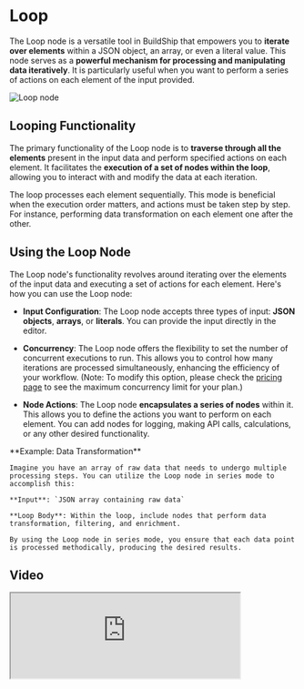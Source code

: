 # Loop


The Loop node is a versatile tool in BuildShip that empowers you to **iterate over elements** within a JSON object, an
array, or even a literal value. This node serves as a **powerful mechanism for processing and manipulating data
iteratively**. It is particularly useful when you want to perform a series of actions on each element of the input
provided.

<Image src={loop1} alt='Loop node' width={1200} />

## Looping Functionality

The primary functionality of the Loop node is to **traverse through all the elements** present in the input data and
perform specified actions on each element. It facilitates the **execution of a set of nodes within the loop**, allowing
you to interact with and modify the data at each iteration.

The loop processes each element sequentially. This mode is beneficial when the execution order matters, and actions must
be taken step by step. For instance, performing data transformation on each element one after the other.

## Using the Loop Node

The Loop node's functionality revolves around iterating over the elements of the input data and executing a set of
actions for each element. Here's how you can use the Loop node:

- **Input Configuration**: The Loop node accepts three types of input: **JSON objects**, **arrays**, or **literals**.
  You can provide the input directly in the editor.

- **Concurrency**: The Loop node offers the flexibility to set the number of concurrent executions to run. This allows
  you to control how many iterations are processed simultaneously, enhancing the efficiency of your workflow. (Note: To
  modify this option, please check the [pricing page](https://buildship.com/pricing) to see the maximum concurrency
  limit for your plan.)

- **Node Actions**: The Loop node **encapsulates a series of nodes** within it. This allows you to define the actions
  you want to perform on each element. You can add nodes for logging, making API calls, calculations, or any other
  desired functionality.

<Callout emoji="💡">
**Example: Data Transformation**

    Imagine you have an array of raw data that needs to undergo multiple processing steps. You can utilize the Loop node in series mode to accomplish this:

    **Input**: `JSON array containing raw data`

    **Loop Body**: Within the loop, include nodes that perform data transformation, filtering, and enrichment.

    By using the Loop node in series mode, you ensure that each data point is processed methodically, producing the desired results.

</Callout>

## Video

<iframe
  className='aspect-video w-full'
  src='https://www.youtube.com/embed/cKNcVRfPI30?si=seDNV8fX7-2YTaPu'
  allow='accelerometer; autoplay; clipboard-write; encrypted-media; gyroscope; picture-in-picture;
    allowfullscreen'
  width='80%'
/>

